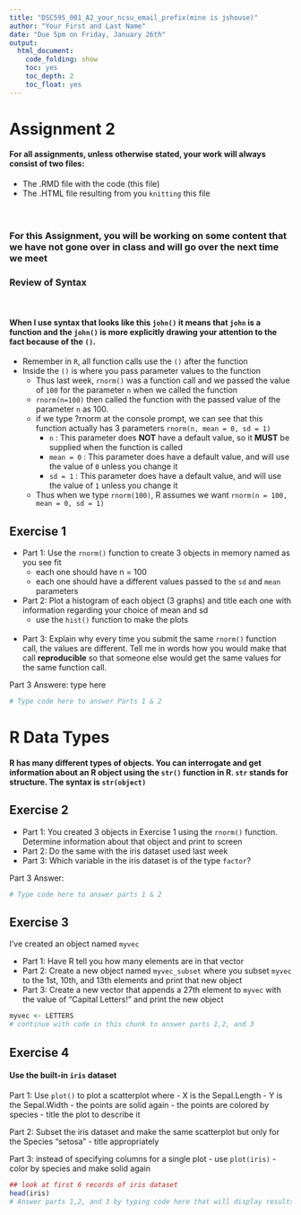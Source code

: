 ```yaml
---
title: "DSC595_001_A2_your_ncsu_email_prefix(mine is jshouse)"
author: "Your First and Last Name"
date: "Due 5pm on Friday, January 26th"
output:
  html_document:
    code_folding: show
    toc: yes
    toc_depth: 2
    toc_float: yes
---
```


# Assignment 2

#### For all assignments, unless otherwise stated, your work will always consist of two files:
- The .RMD file with the code (this file) 
- The .HTML file resulting from you `knitting` this file 
<br><br><br>
 
### For this Assignment, you will be working on some content that we have not gone over in class and will go over the next time we meet 

### Review of Syntax 
<br> 

#### When I use syntax that looks like this `john()` it means that `john` is a function and the `john()` is more explicitly drawing your attention to the fact because of the `()`.  

- Remember in `R`, all function calls use the `()` after the function
- Inside the `()` is where you pass parameter values to the function 
  - Thus last week, `rnorm()` was a function call and we passed the value of `100` for the parameter `n` when we called the function
  - `rnorm(n=100)` then called the function with the passed value of the parameter `n` as 100.
  - if we type ?rnorm at the console prompt, we can see that this function actually has 3 parameters `rnorm(n, mean = 0, sd = 1)`
    - `n` : This parameter does **NOT** have a default value, so it **MUST** be supplied when the function is called
    - `mean = 0` : This parameter does have a default value, and will use the value of `0` unless you change it 
    - `sd = 1` : This parameter does have a default value, and will use the value of `1` unless you change it 
  - Thus when we type `rnorm(100)`, R assumes we want `rnorm(n = 100, mean = 0, sd = 1)`


## Exercise 1  

- Part 1: Use the `rnorm()` function to create 3 objects in memory named as you see fit
  - each one should have n = 100
  - each one should have a different values passed to the `sd` and `mean` parameters 
  <br>
- Part 2: Plot a histogram of each object (3 graphs) and title each one with information regarding your choice of mean and sd 
  - use the `hist()` function to make the plots  
<br>
- Part 3: Explain why every time you submit the same `rnorm()` function call, the values are different. Tell me in words how you would make that call **reproducible** so that someone else would get the same values for the same function call.  

Part 3 Answere: type here 

```r
# Type code here to answer Parts 1 & 2

```

# R Data Types 

#### R has many different types of objects. You can interrogate and get information about an R object using the `str()` function in R. `str` stands for structure.  The syntax is `str(object)` 

## Exercise 2

- Part 1: You created 3 objects in Exercise 1 using the `rnorm()` function. Determine information about that object and print to screen 
- Part 2: Do the same with the iris dataset used last week 
- Part 3: Which variable in the iris dataset is of the type `factor`?

Part 3 Answer:  

```r
# Type code here to answer parts 1 & 2

```


## Exercise 3 

I've created an object named `myvec` 

- Part 1: Have R tell you how many elements are in that vector
- Part 2: Create a new object named `myvec_subset` where you subset `myvec` to the 1st, 10th, and 13th elements and print that new object 
- Part 3: Create a new vector that appends a 27th element to `myvec` with the value of "Capital Letters!"  and print the new object 

```r
myvec <- LETTERS
# continue with code in this chunk to answer parts 1,2, and 3

```

## Exercise 4 

#### Use the built-in `iris` dataset 

Part 1: Use `plot()` to plot a scatterplot where 
 - X is the Sepal.Length 
 - Y is the Sepal.Width
 - the points are solid again
 - the points are colored by species
 - title the plot to describe it
 
Part 2: Subset the iris dataset and make the same scatterplot but only for the Species "setosa"
- title appropriately
 
Part 3: instead of specifying columns for a single plot
  - use `plot(iris)` 
  - color by species and make solid again 

```r
## look at first 6 records of iris dataset 
head(iris)
# Answer parts 1,2, and 3 by typing code here that will display results when you knit an html

```


  
